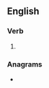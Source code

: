 ==English==

===Verb===
{{head|en|present participle}}

# {{present participle of|saturate|lang=en|nocat=1}}

===Anagrams===
* {{anagrams|en|antitragus}}